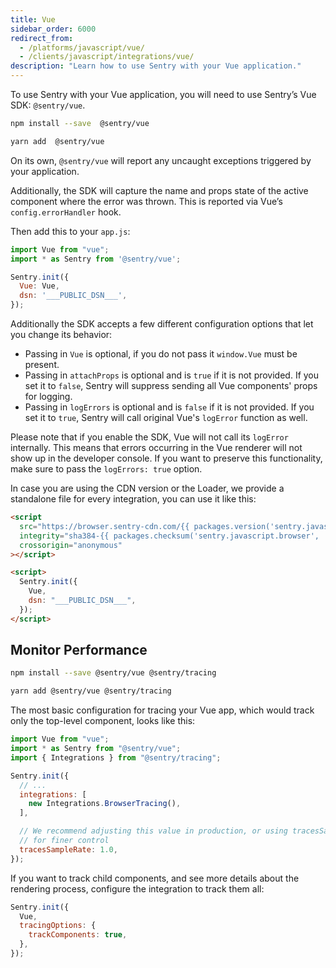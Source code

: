 ```yaml
---
title: Vue
sidebar_order: 6000
redirect_from:
  - /platforms/javascript/vue/
  - /clients/javascript/integrations/vue/
description: "Learn how to use Sentry with your Vue application."
---
```


To use Sentry with your Vue application, you will need to use Sentry’s Vue SDK: `@sentry/vue`.

```bash {tabTitle:npm}
npm install --save  @sentry/vue
```

```bash {tabTitle:Yarn}
yarn add  @sentry/vue
```

On its own, `@sentry/vue` will report any uncaught exceptions triggered by your application.

Additionally, the SDK will capture the name and props state of the active component where the error was thrown. This is reported via Vue’s `config.errorHandler` hook.

Then add this to your `app.js`:

```javascript
import Vue from "vue";
import * as Sentry from '@sentry/vue';

Sentry.init({
  Vue: Vue,
  dsn: '___PUBLIC_DSN___',
});
```

Additionally the SDK accepts a few different configuration options that let you change its behavior:

- Passing in `Vue` is optional, if you do not pass it `window.Vue` must be present.
- Passing in `attachProps` is optional and is `true` if it is not provided. If you set it to `false`, Sentry will suppress sending all Vue components' props for logging.
- Passing in `logErrors` is optional and is `false` if it is not provided. If you set it to `true`, Sentry will call original Vue's `logError` function as well.

<Alert level="warning" title="Vue Error Handling">

Please note that if you enable the SDK, Vue will not call its `logError` internally. This means that errors occurring in the Vue renderer will not show up in the developer console.
If you want to preserve this functionality, make sure to pass the `logErrors: true` option.

</Alert>

In case you are using the CDN version or the Loader, we provide a standalone file for every integration, you can use it	
like this:	

```html	
<script	
  src="https://browser.sentry-cdn.com/{{ packages.version('sentry.javascript.browser') }}/vue.min.js"	
  integrity="sha384-{{ packages.checksum('sentry.javascript.browser', 'vue.min.js', 'sha384-base64') }}"	
  crossorigin="anonymous"	
></script>	

<script>	
  Sentry.init({	
    Vue,
    dsn: "___PUBLIC_DSN___",	
  });	
</script>	
```	

## Monitor Performance

```bash {tabTitle:npm}
npm install --save @sentry/vue @sentry/tracing
```

```bash {tabTitle:Yarn}
yarn add @sentry/vue @sentry/tracing
```

The most basic configuration for tracing your Vue app, which would track only the top-level component, looks like this:

```js
import Vue from "vue";
import * as Sentry from "@sentry/vue";
import { Integrations } from "@sentry/tracing";

Sentry.init({
  // ...
  integrations: [
    new Integrations.BrowserTracing(),
  ],

  // We recommend adjusting this value in production, or using tracesSampler
  // for finer control
  tracesSampleRate: 1.0,
});
```

If you want to track child components, and see more details about the rendering process, configure the integration to track them all:

```js
Sentry.init({
  Vue,
  tracingOptions: {
    trackComponents: true,
  },
});
```
